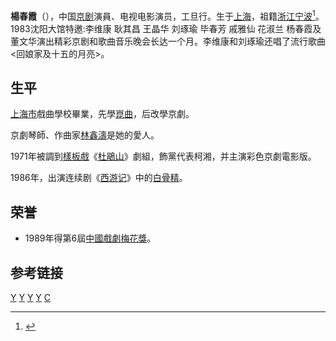 '''楊春霞'''（{{bd|1943年||catIdx=Y}}），中国[[京剧|京剧]]演員、电视电影演员，工旦行。生于[[上海市|上海]]，祖籍[[浙江省|浙江]][[宁波市|宁波]]<ref name="楊春霞 生平">{{cite web|title=百年梨园琐记 人物：杨春霞|url=http://history.xikao.com/person/杨春霞|accessdate=2020-04-28|publisher=中国京剧戏考|archive-date=2020-10-27|archive-url=https://web.archive.org/web/20201027002445/https://history.xikao.com/person/%E6%9D%A8%E6%98%A5%E9%9C%9E|dead-url=no}}</ref>。1983沈阳大馆特邀:李维康 耿其昌 王晶华 刘琢瑜 毕春芳 戚雅仙 花淑兰 杨春霞及董文华演出精彩京剧和歌曲音乐晚会长达一个月。李维康和刘琢瑜还唱了流行歌曲<回娘家及十五的月亮>。

==生平==
[[上海市|上海市]]戲曲學校畢業，先學[[昆曲|崑曲]]，后改學京劇。

京劇琴師、作曲家[[林鑫濤|林鑫濤]]是她的愛人。

1971年被調到[[樣板戲|樣板戲]]《[[杜鵑山|杜鵑山]]》劇組，飾黨代表柯湘，并主演彩色京劇電影版。

1986年，出演连续剧《[[西游记_(中国中央电视台出品电视剧)|西游记]]》中的[[白骨精|白骨精]]。

==荣誉==
* 1989年得第6屆[[中國戲劇梅花獎|中國戲劇梅花獎]]。

==参考链接==
{{reflist}}

{{中國戲劇梅花獎}}

{{Authority control}}
[[Category:上海女演员|Y]]
[[Category:京劇演員|Y]]
[[Category:旦行演员|Y]]
[[Category:宁波裔上海人|Y]]
[[Category:楊姓|C]]